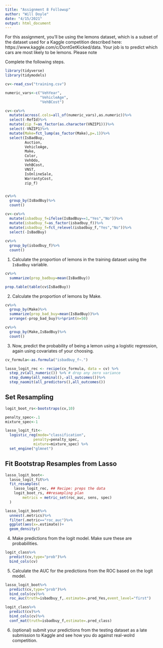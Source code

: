 ```yaml
---
title: "Assignment 8 Followup"
author: "Will Doyle"
date: "4/15/2021"
output: html_document
---
```



For this assignment, you'll be using the lemons dataset, which is a subset of the dataset used for a Kaggle competition described here: 
https://www.kaggle.com/c/DontGetKicked/data. Your job is to predict which cars are most likely to be lemons. Please note

Complete the following steps.

```r
library(tidyverse)
library(tidymodels)
```



```r
cv<-read_csv("training.csv")

numeric_vars<-c("VehYear",
                "VehicleAge",
                "VehBCost")

cv<-cv%>%
  mutate(across(.cols=all_of(numeric_vars),as.numeric))%>%
  select(-RefId)%>%
  mutate(zip_f=as_factor(as.character(VNZIP1)))%>%
  select(-VNZIP1)%>%
  mutate(Make=fct_lump(as_factor(Make),p=.1))%>%
  select(IsBadBuy,
         Auction,
         VehicleAge,
         Make,
         Color,
         VehOdo,
         VehBCost,
         VNST,
         IsOnlineSale,
         WarrantyCost,
         zip_f)



```

```r
cv%>%
  group_by(IsBadBuy)%>%
  count()

cv<-cv%>%
  mutate(isbadbuy_f=ifelse(IsBadBuy==1,"Yes","No"))%>%
  mutate(isbadbuy_f=as_factor(isbadbuy_f))%>%
  mutate(isbadbuy_f=fct_relevel(isbadbuy_f,"Yes","No"))%>%
  select(-IsBadBuy)
  
cv%>%
  group_by(isbadbuy_f)%>%
  count()


```


1. Calculate the proportion of lemons in the training dataset using the `IsBadBuy` variable. 

```r
cv%>%
  summarize(prop_badbuy=mean(IsBadBuy))

prop.table(table(cv$IsBadBuy))
```




2. Calculate the proportion of lemons by Make. 

```r
cv%>%
  group_by(Make)%>%
  summarize(prop_bad_buy=mean(IsBadBuy))%>%
  arrange(-prop_bad_buy)%>%print(n=50)

cv%>%
  group_by(Make,IsBadBuy)%>%
  count()
```



3. Now, predict the probability of being a lemon using a logistic regression, again using covariates of your choosing.  

```r
cv_formula<-as.formula("isbadbuy_f~.")
```



```r
lasso_logit_rec <- recipe(cv_formula, data = cv) %>%
  step_zv(all_numeric()) %>% # drop any zero variance
  step_dummy(all_nominal(),-all_outcomes())%>%
  step_naomit(all_predictors(),all_outcomes())
```


## Set Resampling
```r
logit_boot_rs<-bootstraps(cv,10)
```


```r
penalty_spec<-.1
mixture_spec<-1

lasso_logit_fit<- 
  logistic_reg(mode="classification",
             penalty=penalty_spec,
             mixture=mixture_spec) %>% 
  set_engine("glmnet")

```


## Fit Bootstrap Resamples from Lasso
```r
lasso_logit_boot<-
  lasso_logit_fit%>%
  fit_resamples(
    lasso_logit_rec, ## Recipe: preps the data
    logit_boot_rs, ##resampling plan
        metrics = metric_set(roc_auc, sens, spec)
  )
```


```r

lasso_logit_boot%>%
  unnest(.metrics)%>%
  filter(.metric=="roc_auc")%>%
  ggplot(aes(x=.estimate))+
  geom_density()
```



4. Make predictions from the logit model. Make sure these are probabilities. 

```r
logit_class%>%
  predict(cv,type="prob")%>%
  bind_cols(cv)
```



5. Calculate the AUC for the predictions from the ROC based on the logit model. 

```r
lasso_logit_boot%>%
  predict(cv,type="prob")%>%
  bind_cols(cv)%>%
  roc_auc(truth=isbadbuy_f,.estimate=.pred_Yes,event_level="first")
```


```r
logit_class%>%
  predict(cv)%>%
  bind_cols(cv)%>%
  conf_mat(truth=isbadbuy_f,estimate=.pred_class)
```


6. (optional) submit your predictions from the testing dataset as a late submission to Kaggle and see how you do against real-wolrd competition. 
